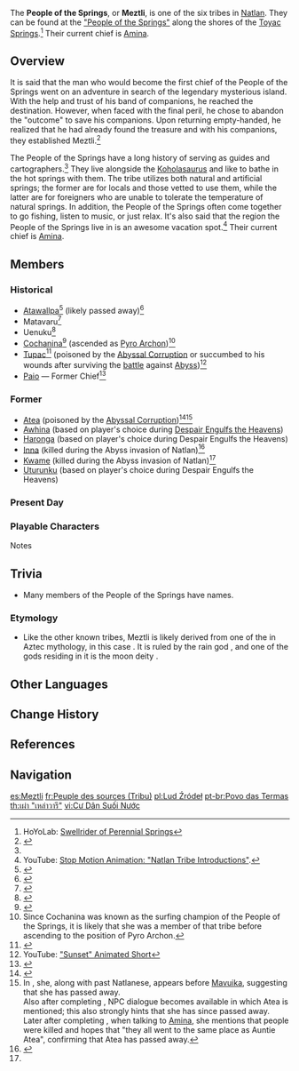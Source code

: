 {{Terminology Infobox
|image  = <gallery>
Meztli Tribe.png|In-Game
People of the Springs Icon.png|Emblem
</gallery>
|caption = People of the Springs
|type   = Families
|type2  = Natlan Tribes
|region = Natlan
}}
The '''People of the Springs''', or '''Meztli''', is one of the six tribes in [[Natlan]]. They can be found at the [["People of the Springs"]] along the shores of the [[Toyac Springs]].<ref name="Mualani Intro">HoYoLab: [https://www.hoyolab.com/article/31079191 Swellrider of Perennial Springs]</ref> Their current chief is [[Amina]].

==Overview==
It is said that the man who would become the first chief of the People of the Springs went on an adventure in search of the legendary mysterious island. With the help and trust of his band of companions, he reached the destination. However, when faced with the final peril, he chose to abandon the "outcome" to save his companions. Upon returning empty-handed, he realized that he had already found the treasure and with his companions, they established Meztli.<ref>{{Ref/Quest|The Mysterious Island's Truth}}</ref>

The People of the Springs have a long history of serving as guides and cartographers.<ref name="Mualani Intro" /> They live alongside the [[Koholasaurus]] and like to bathe in the hot springs with them. The tribe utilizes both natural and artificial springs; the former are for locals and those vetted to use them, while the latter are for foreigners who are unable to tolerate the temperature of natural springs. In addition, the People of the Springs often come together to go fishing, listen to music, or just relax. It's also said that the region the People of the Springs live in is an awesome vacation spot.<ref>YouTube: [https://youtu.be/3kU5vRFr2Tg Stop Motion Animation: "Natlan Tribe Introductions"].</ref> Their current chief is [[Amina]].

==Members==
===Historical===
* [[Atawallpa]]<ref>{{Ref/Arti|Moment of Attainment}}</ref> (likely passed away)<ref name="Crownless">{{Ref/Arti|Crownless Crown}}</ref>
* Matavaru<ref>{{Ref/Quest|Echoes of Life}}</ref>
* Uenuku<ref>{{Ref/Weapon|Footprint of the Rainbow}}</ref>
* [[Cochanina]]<ref>{{Ref/Weapon|Surf's Up}}</ref> (ascended as [[Pyro Archon]])<ref group="Note" name="Surf bro">Since Cochanina was known as the surfing champion of the People of the Springs, it is likely that she was a member of that tribe before ascending to the position of Pyro Archon.</ref>
* [[Tupac]]<ref>{{Ref/Quest|Into Eternal Night}}</ref> (poisoned by the [[Abyssal Corruption]] or succumbed to his wounds after surviving the [[Cataclysm|battle]] against [[Abyss]])<ref name="Sunset">YouTube: [https://youtu.be/aGtkhL8gDYE "Sunset" Animated Short]</ref>
* [[Paio]] &mdash; Former Chief<ref name="Trial">{{Ref/Quest|Medicine Born of Guilt}}</ref>

===Former===
* [[Atea]] (poisoned by the [[Abyssal Corruption]])<ref>{{Ref/Quest|Home of the Hot Springs|quote='''Mualani:''' (...) During battle, she was impaled in the abdomen by an Abyssal monster. The doctors managed to save her life, but they made it clear that she could never bathe in the hot springs again. Abyssal power still exists within her body. Immersing herself in hot water would accelerate the corrosion of her internal organs and the progression of her illness.}}</ref><ref group="Note" name="Atea">In {{Quest|Past and Future}}, she, along with past Natlanese, appears before [[Mavuika]], suggesting that she has passed away.<br>Also after completing {{Quest|Past and Future}}, NPC dialogue becomes available<!-- Atea remains alive talking with Anaa and Niu throughout Act II of Chapter V --> in which Atea is mentioned; this also strongly hints that she has since passed away. <br>Later after completing {{Quest|The Rainbow Destined to Burn}}, when talking to [[Amina]], she mentions that people were killed and hopes that "they all went to the same place as Auntie Atea", confirming that Atea has passed away.</ref>
* [[Awhina]] (based on player's choice during [[Despair Engulfs the Heavens]])
* [[Haronga]] (based on player's choice during Despair Engulfs the Heavens)
* [[Inna]] (killed during the Abyss invasion of Natlan)<ref name="Coa">{{Ref/NPC|Coa|s=3}}</ref>
* [[Kwame]] (killed during the Abyss invasion of Natlan)<ref name="Coa" />
* [[Uturunku]] (based on player's choice during Despair Engulfs the Heavens)

===Present Day===
{{Characters by Category List
|People of the Springs|3
|full_header = There are '''%PAGES%''' current members of the People of the Springs
|not = Deceased Characters
|not2 = Playable Characters
|not3 = Upcoming Characters
}}

===Playable Characters===
{{Cards by Category
|People of the Springs
|not=NPCs}}

;Notes
{{Reflist|note=1}}

==Trivia==
* Many members of the People of the Springs have {{W|Polynesian languages|Polynesian}} names.

===Etymology===
* Like the other known tribes, Meztli is likely derived from one of the {{w|Thirteen Heavens}} in Aztec mythology, in this case {{w|Ilhuicatl-Meztli}}. It is ruled by the rain god {{w|Tláloc}}, and one of the gods residing in it is the moon deity {{w|Metztli}}.

==Other Languages==
{{Other Languages
|2_default_hidden = 1
|2_en     = Meztli
|2_zhs    = 梅兹特利
|2_zhs_rm = Méizītèlì
|2_zht    = 梅茲特利
|2_zht_rm = Méizītèlì
|2_ja     = メツトリ
|2_ko     = 메즈틀리
|2_es     = Meztli
|2_fr     = Meztli
|2_ru     = Мецтли
|2_th     = Meztli
|2_vi     = Meztli
|2_de     = Meztli
|2_id     = Meztli
|2_pt     = Meztli
|2_tr     = Meztli
|2_it     = Meztli
|1_en     = People of the Springs
|1_zhs    = 流泉之众
|1_zhs_rm = Liúquán zhī Zhòng
|1_zht    = 流泉之眾
|1_zht_rm = Liúquán zhī Zhòng
|1_zh_tl  = People of the Flowing Springs
|1_ja     = 流泉の衆
|1_ja_rm  = Ryuusen no Shuu<ref>YouTube: [https://youtu.be/nM8S2D3hDvc Ver.5.0{{ja|「栄華と炎天の途」予告番組}}]</ref>
|1_ja_tl  = People of the Flowing Springs
|1_ko     = 샘물 무리
|1_ko_tl  = 
|1_es     = Pueblo de los Manantiales
|1_es_tl  = People of the Springs
|1_fr     = Peuple des sources
|1_fr_tl  = People of the Springs
|1_ru     = Народ Родников
|1_ru_tl  = People of the Springs
|1_rm_tl  = People of the Springs
|1_th     = เหล่าวารี
|1_th_rm  = Lao Wari
|1_th_tl  = Peoples of Waters
|1_vi     = Cư Dân Suối Nước
|1_vi_tl  = Residents of the Springs
|1_de     = Menschen der Quellen
|1_de_tl  = People of the Springs
|1_id     = Warga Mata Air
|1_id_tl  = Residents of the Springs
|1_pt     = Povo das Termas
|1_pt_tl  = 
|1_tr     = Kaplıca Halkı
|1_tr_tl  = 
|1_it     = Popolo delle Sorgenti
|1_it_tl  = People of the Springs
}}

==Change History==
{{Change History|introduced=5.0}}

==References==
{{Reflist|}}

==Navigation==
{{Faction Navbox}}

[[es:Meztli]]
[[fr:Peuple des sources (Tribu)]]
[[pl:Lud Źródeł]]
[[pt-br:Povo das Termas]]
[[th:เผ่า "เหล่าวารี"]]
[[vi:Cư Dân Suối Nước]]